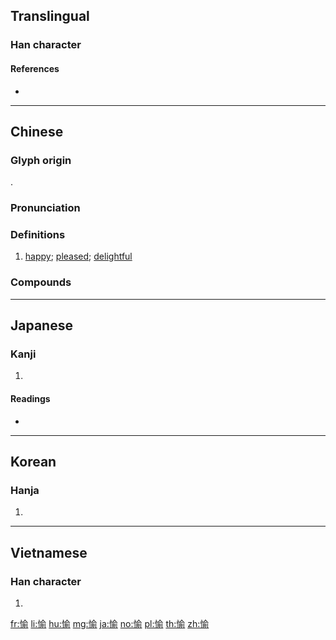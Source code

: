 ==Translingual==

===Han character===
{{Han char|rn=61|rad=心|as=09|sn=12|four=98021|canj=POMN|ids=⿰忄俞}}

====References====
* {{Han ref|kx=0394.040|dkj=10905|dj=0730.150|hdz=42330.010|uh=6109|ud=24841|bh=B472|bd=46194}}

----

==Chinese==
{{zh-forms}}

===Glyph origin===
{{Han etym}}
{{Han compound|忄|alt1=心|俞|ls=psc|c1=s|c2=p}}.

===Pronunciation===
{{zh-pron
|m=yú
|c=jyu4,jyu6
|mc=y
|oc=y
|ma=
|cat=a
}}

===Definitions===
{{zh-hanzi}}

# [[happy]]; [[pleased]]; [[delightful]]

===Compounds===
{{zh-der|勝任愉快|夷愉|心曠神愉|恬愉|愉快|愉悅|愉愉呴呴|愉色|愉逸|敷愉|歡愉}}

----

==Japanese==

===Kanji===
{{ja-kanji|grade=c|rs=心09}}

# {{defn|lang=ja|sort=心09}}

====Readings====
* {{ja-readings|on=[[ゆ]] (yu), [[とう]] (tō)|kun=[[たのしむ]] (tanoshimu), [[たのしい]] (tanoshii)}}

----

==Korean==

===Hanja===
{{ko-hanja|hangeul=유|eumhun=|rv=yu|mr=yu|y=yu}}

# {{defn|lang=ko|sort=心09}}

----

==Vietnamese==

===Han character===
{{vi-readings|rs=心09|hanviet=du}}

# {{defn|lang=vi|sort=心09}}

[[fr:愉]]
[[li:愉]]
[[hu:愉]]
[[mg:愉]]
[[ja:愉]]
[[no:愉]]
[[pl:愉]]
[[th:愉]]
[[zh:愉]]